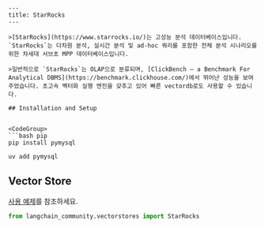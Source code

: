 ```mdx
---
title: StarRocks
---

>[StarRocks](https://www.starrocks.io/)는 고성능 분석 데이터베이스입니다.
`StarRocks`는 다차원 분석, 실시간 분석 및 ad-hoc 쿼리를 포함한 전체 분석 시나리오를 위한 차세대 서브초 MPP 데이터베이스입니다.

>일반적으로 `StarRocks`는 OLAP으로 분류되며, [ClickBench — a Benchmark For Analytical DBMS](https://benchmark.clickhouse.com/)에서 뛰어난 성능을 보여주었습니다. 초고속 벡터화 실행 엔진을 갖추고 있어 빠른 vectordb로도 사용할 수 있습니다.

## Installation and Setup


<CodeGroup>
```bash pip
pip install pymysql
```

```bash uv
uv add pymysql
```
</CodeGroup>

## Vector Store

[사용 예제](/oss/integrations/vectorstores/starrocks)를 참조하세요.

```python
from langchain_community.vectorstores import StarRocks
```
```